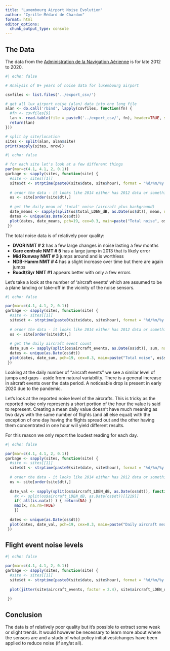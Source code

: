 ```yaml
---
title: "Luxembourg Airport Noise Evolution"
author: "Cyrille Médard de Chardon"
format: html
editor_options: 
  chunk_output_type: console
---
```


## The Data

The data from the [Administration de la Navigation Aérienne](https://data.public.lu/fr/datasets/archives-bruit-des-avions/) is for late 2012 to 2020.

```r
#| echo: false

# Analysis of 8+ years of noise data for luxembourg airport

csvfiles <- list.files('../export_csv/')

# get all lux airport noise (alan) data into one long file
alan <- do.call('rbind', lapply(csvfiles, function(fn) {
  #fn <- csvfiles[9]
  lan <- read.table(file = paste0('../export_csv/', fn), header=TRUE, sep=",", quote = "\"", comment.char = "%")
  return(lan)
}))

# split by site/location
sites <- split(alan, alan$site)
print(sapply(sites, nrow))
```

```r
#| echo: false

# for each site let's look at a few different things
par(mar=c(4.1, 4.1, 2, 0.1))
garbage <- sapply(sites, function(site) {
  #site <- sites[[1]]
  site$dt <- strptime(paste0(site$date, site$hour), format = "%d/%m/%y %H:%M")
  
  # order the data - it looks like 2014 either has 2012 data or something else
  os <- site[order(site$dt),]
  
  # get the daily mean of 'total' noise (aircraft plus background)
  date_means <- sapply(split(os$total_LDEN_dB, as.Date(os$dt)), mean, na.rm=TRUE)
  dates <- unique(as.Date(os$dt))
  plot(dates, date_means, pch=19, cex=0.3, main=paste("Total noise", os$site[1]), xlab="Date", ylab="Noise (dB)")
 })
```

The total noise data is of relatively poor quality:  

- **DVOR NMT # 2** has a few large changes in noise lasting a few months  
- **Gare centrale NMT # 5** has a large jump in 2013 that is likely error
- **Mid Runway NMT # 3** jumps around and is worthless
- **NDB-Hamm NMT # 4** has a slight increase over time but there are again jumps
- **Roodt/Syr NMT #1** appears better with only a few errors


Let's take a look at the number of 'aircraft events' which are assumed to be a plane landing or take-off in the vicinity of the noise sensors.
```r
#| echo: false

par(mar=c(4.1, 4.1, 2, 0.1))
garbage <- sapply(sites, function(site) {
  #site <- sites[[1]]
  site$dt <- strptime(paste0(site$date, site$hour), format = "%d/%m/%y %H:%M")
  
  # order the data - it looks like 2014 either has 2012 data or something else
  os <- site[order(site$dt),]
  
  # get the daily aircraft event count
  date_sum <- sapply(split(os$aircraft_events, as.Date(os$dt)), sum, na.rm=TRUE)
  dates <- unique(as.Date(os$dt))
  plot(dates, date_sum, pch=19, cex=0.3, main=paste("Total noise", os$site[1]), xlab="Date", ylab="Noise (dB)")
 })
```

Looking at the daily number of "aircraft events" we see a similar level of jumps and gaps - aside from natural variability. There is a general increase in aircraft events over the data period. A noticeable drop is present in early 2020 due to the pandemic.

Let's look at the reported noise level of the aircrafts. This is tricky as the reported noise only represents a short portion of the hour the value is said to represent. Creating a mean daily value doesn't have much meaning as two days with the same number of flights (and all else equal) with the exception of one day having the flights spread out and the other having them concentrated in one hour will yield different results.

For this reason we only report the loudest reading for each day.

```r
#| echo: false

par(mar=c(4.1, 4.1, 2, 0.1))
garbage <- sapply(sites, function(site) {
  #site <- sites[[1]]
  site$dt <- strptime(paste0(site$date, site$hour), format = "%d/%m/%y %H:%M")
  
  # order the data - it looks like 2014 either has 2012 data or something else
  os <- site[order(site$dt),]
  
  date_val <- sapply(split(os$aircraft_LDEN_dB, as.Date(os$dt)), function(x) {
    #x <- split(os$aircraft_LDEN_dB, as.Date(os$dt))[[219]]
    if( all(is.na(x)) ) { return(NA) }
    max(x, na.rm=TRUE)
    })
  
  dates <- unique(as.Date(os$dt))
  plot(dates, date_val, pch=19, cex=0.3, main=paste("Daily aircraft mean noise", os$site[1]), xlab="Date", ylab="Noise (dB)")
 })
```

## Flight event noise levels

```r
#| echo: false

par(mar=c(4.1, 4.1, 2, 0.1))
garbage <- sapply(sites, function(site) {
  #site <- sites[[1]]
  site$dt <- strptime(paste0(site$date, site$hour), format = "%d/%m/%y %H:%M")
  
  plot(jitter(site$aircraft_events, factor = 2.4), site$aircraft_LDEN_dB, pch=19, cex=0.3, xlab="Hourly aircraft events", ylab="Hourly noise (dB) from aircrafts", main=site$site[1] )
  
 })

```

## Conclusion

The data is of relatively poor quality but it's possible to extract some weak or slight trends. It would however be necessary to learn more about where the sensors are and a study of what policy initiatives/changes have been applied to reduce noise (if any/at all).